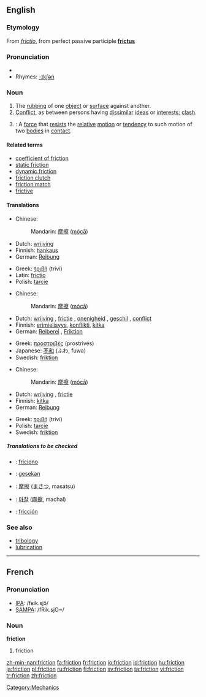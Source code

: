 {{wikipediapl}}
==English==

===Etymology===
From {{L.}} ''[[frictio]]'', from perfect passive participle '''[[frictus]]'''

===Pronunciation===
* {{IPA|/fɹɪkʃən̩/}}
* Rhymes: [[Rhymes:English:-ɪkʃən|-ɪkʃən]]

===Noun===
{{wikipedia|friction|friction (physical force)}}
{{en-noun|-}}

# The [[rubbing]] of one [[object]] or [[surface]] against another.
# [[Conflict]], as between persons having [[dissimilar]] [[ideas]] or [[interests]]; [[clash]].
# {{context|Physics}}: A [[force]] that [[resist]]s the [[relative]] [[motion]] or [[tendency]] to such motion of two [[bodies]] in [[contact]].

====Related terms====
*[[coefficient of friction]]
*[[static friction]]
*[[dynamic friction]]
*[[friction clutch]]
*[[friction match]]
*[[frictive]]

====Translations====
{{trans-top|The rubbing of one object or surface against another}}
*Chinese:
*:Mandarin: [[摩擦]] ([[mócā]])
*Dutch: [[wrijving]] {{f}}
*Finnish: [[hankaus]]
*German: [[Reibung]] {{f}}
{{trans-mid}}
*Greek: [[τριβή]] (triví) {{f}}
*Latin: [[frictio]] {{f}}
*Polish: [[tarcie]] {{n}}
{{trans-bottom}}

{{trans-top|conflict}}
*Chinese:
*:Mandarin: [[摩擦]] ([[mócā]])
*Dutch: [[wrijving]] {{f}}, [[frictie]] {{f}}, [[onenigheid]] {{f}}, [[geschil]] {{n}}, [[conflict]] {{n}}
*Finnish: [[erimielisyys]], [[konflikti]], [[kitka]]
*German: [[Reiberei]] {{f}}, [[Friktion]] {{f}}
{{trans-mid}}
*Greek: [[προστριβές]] (prostrivés) {{f}} {{p}}
*Japanese: [[不和]] (ふわ, fuwa)
*Swedish: [[friktion]] {{c}}
{{trans-bottom}}

{{trans-top|A force that resists the relative motion or tendency to such motion of two bodies in contact}}
*Chinese:
*:Mandarin: [[摩擦]] ([[mócā]])
*Dutch: [[wrijving]] {{f}}, [[frictie]] {{f}}
*Finnish: [[kitka]]
*German: [[Reibung]] {{f}}
{{trans-mid}}
*Greek: [[τριβή]] (triví) {{f}}
*Polish: [[tarcie]] {{n}}
*Swedish: [[friktion]] {{c}}
{{trans-bottom}}

=====Translations to be checked=====
{{checktrans}}
{{top}}
*{{ttbc|Ido}}: [[friciono]]
*{{ttbc|Indonesian}}: [[gesek|gesekan]]
*{{ttbc|Japanese}}: [[摩擦]] ([[まさつ]], masatsu)
{{mid}}
*{{ttbc|Korean}}: [[마찰]] ([[麻擦]], machal)
*{{ttbc|Spanish}}: [[fricción]] {{f}}
{{bottom}}

===See also===
*[[tribology]]
*[[lubrication]]

----

==French==

===Pronunciation===
*[[w:IPA|IPA]]: /fʁik.sjɔ̃/
*[[w:SAMPA|SAMPA]]: /fRik.sjO~/

===Noun===
'''friction''' {{f}}

# friction

[[Category:Mechanics]]

[[zh-min-nan:friction]]
[[fa:friction]]
[[fr:friction]]
[[io:friction]]
[[id:friction]]
[[hu:friction]]
[[ja:friction]]
[[pl:friction]]
[[ru:friction]]
[[fi:friction]]
[[sv:friction]]
[[ta:friction]]
[[vi:friction]]
[[tr:friction]]
[[zh:friction]]